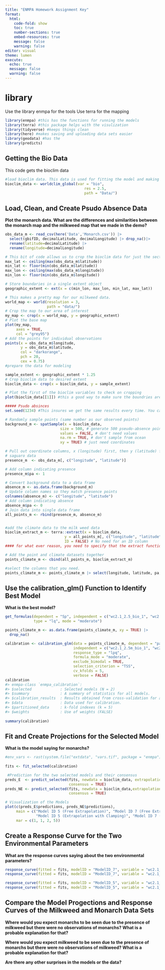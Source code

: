 ```yaml
---
title: "ENMPA Homework Assignment Key"
format: 
  html: 
    code-fold: show
    toc: true
    number-sections: true
    embed-resources: true
    message: false 
    warning: false
editor: visual
theme: lumen
execute:
  echo: true
  message: false
  warning: false
---
```


# library

Use the library enmpa for the tools Use terra for the mapping

```r
library(enmpa) #this has the functions for running the models
library(terra) #this package helps with the visulization
library(tidyverse) #keeps things clean
library(here) #makes saving and uploading data sets easier
library(geodata) #has the 
library(predicts)

```

## Getting the Bio Data

This code gets the bioclim data

```r
#load bioclim data. This data is used for fitting the model and making a pretty graph
bioclim_data <- worldclim_global(var = "bio",
                                    res = 2.5,
                                    path = "Data/") 
```

## Load, Clean, and Create Psudo Absence Data

**Plot the monarch data. What are the differences and similarities between the monarch map and the milkweed map that we made in the demo?**

```r
obs_data_m <- read_csv(here('Data','Monarch.csv')) |>
  select(gbifID, decimalLatitude, decimalLongitude) |> drop_na()|>
  rename(latitude=decimalLatitude) |> 
  rename(longitude=decimalLongitude)

# This bit of code allows us to crop the bioclim data for just the section we have for the milkweed.
max_lat <- ceiling(max(obs_data_m$latitude))
min_lat <- floor(min(obs_data_m$latitude))
max_lon <- ceiling(max(obs_data_m$longitude))
min_lon <- floor(min(obs_data_m$longitude))

# Store boundaries in a single extent object
geographic_extent <- ext(x = c(min_lon, max_lon, min_lat, max_lat))

# This makes a pretty map for our milkweed data.
world_map <- world(resolution = 3,
                   path = "data/")
# Crop the map to our area of interest
my_map <- crop(x = world_map, y = geographic_extent)
# Plot the base map
plot(my_map,
     axes = TRUE,
     col = "grey95")
# Add the points for individual observations
points(x = obs_data_m$longitude,
       y = obs_data_m$latitude,
       col = "darkorange",
       pch = 20,
       cex = 0.75)
#prepare the data for modeling

sample_extent <- geographic_extent * 1.25
# Crop bioclim data to desired extent
bioclim_data <- crop(x = bioclim_data, y = sample_extent)

# Plot the first of the bioclim variables to check on cropping
plot(bioclim_data[[1]]) #this a good way to make sure the boundries are good!

##### Psudo absinces 
set.seed(1234) #This insures we get the same results every time. You can always change it to your favorite number

# Randomly sample points (same number as our observed points)
background_m <- spatSample(x = bioclim_data,
                         size = 500, # generate 500 pseudo-absence points
                         values = FALSE, # don't need values
                         na.rm = TRUE, # don't sample from ocean
                         xy = TRUE) # just need coordinates

# Pull out coordinate columns, x (longitude) first, then y (latitude) from
# saguaro data
presence_m  <- obs_data_m[, c("longitude", "latitude")]

# Add column indicating presence
presence_m$pa <- 1

# Convert background data to a data frame
absence_m <- as.data.frame(background_m)
# Update column names so they match presence points
colnames(absence_m) <- c("longitude", "latitude")
# Add column indicating absence
absence_m$pa <- 0
# Join data into single data frame
all_points_m <- rbind(presence_m, absence_m)


#add the climate data to the milk weed data
bioclim_extract_m <- terra::extract(x = bioclim_data,
                           y = all_points_m[, c("longitude", "latitude")],
                           ID = FALSE) # No need for an ID column 
#### for what ever reason, you need to specify that the extract function is coming from the terra package so the "terra::" portion is absolutely critical

# Add the point and climate datasets together
points_climate_m <- cbind(all_points_m, bioclim_extract_m) 

#select the columns that you need. 
points_climate_m <- points_climate_m |> select(longitude, latitude, pa, wc2.1_2.5m_bio_1, wc2.1_2.5m_bio_12)
```

## Use the calibration_glm() Function to Identify Best Model

**What is the best model?**

```r


get_formulas(dependent = "Sp", independent = c("wc2.1_2.5_bio_1", "wc2.1_2.5_bio_12"),  
             type = "lq", mode = "moderate")

points_climate_m <- as.data.frame(points_climate_m, xy = TRUE) |>
  drop_na()

calibration <- calibration_glm(data = points_climate_m, dependent = "pa",
                               independent = c("wc2.1_2.5m_bio_1", "wc2.1_2.5m_bio_12"),
                               response_type = "lpq",
                               formula_mode = "moderate", 
                               exclude_bimodal = TRUE, 
                               selection_criterion = "TSS",
                               cv_kfolds = 5, 
                               verbose = FALSE)
calibration
#> enmpa-class `enmpa_calibration`:
#> $selected             : Selected models (N = 2)
#> $summary              : A summary of statistics for all models. 
#> $calibration_results  : Results obtained from cross-validation for all models. 
#> $data                 : Data used for calibration. 
#> $partitioned_data     : k-fold indexes (k = 5)
#> $weights              : Use of weights (FALSE)
 
summary(calibration)
```

## Fit and Create Projections for the Selected Model

**What is the model saying for monarchs?**

```r
#env_vars <- rast(system.file("extdata", "vars.tif", package = "enmpa")) 
  
fits <- fit_selected(calibration) 

 #Prediction for the two selected models and their consensus
preds_E  <- predict_selected(fits, newdata = bioclim_data, extrapolation_type = "E",
                             consensus = TRUE)
preds_NE <- predict_selected(fits, newdata = bioclim_data,extrapolation_type = "EC",
                             consensus = TRUE)

# Visualization of the Models
plot(c(preds_E$predictions, preds_NE$predictions),
     main = c("Model ID 5 (Free Extrapolation)", "Model ID 7 (Free Extrapolation)",
              "Model ID 5 (Extrapolation with Clamping)", "Model ID 7 (Extrapolation with Clamping)"),
     mar = c(1, 1, 2, 5))
```

## Create a Response Curve for the Two Environmental Parameters

**What are the response curves saying about the two environmental parameters?**

```r
response_curve(fitted = fits, modelID = "ModelID_7", variable = "wc2.1_2.5m_bio_1")
response_curve(fitted = fits, modelID = "ModelID_7", variable = "wc2.1_2.5m_bio_12")

response_curve(fitted = fits, modelID = "ModelID_5", variable = "wc2.1_2.5m_bio_1")
response_curve(fitted = fits, modelID = "ModelID_5", variable = "wc2.1_2.5m_bio_12")
```

## Compare the Model Progections and Response Curves of the Milkweed and Monarch Data Sets

**Where would you expect monarchs to be seen due to the presence of milkweed but there were no observations of monarchs? What is a probable explanation for that?**

**Where would you expect milkweed to be seen due to the presence of monarchs but there were no observations of milkweed? What is a probable explanation for that?**

**Are there any other surprises in the models or the data?**
